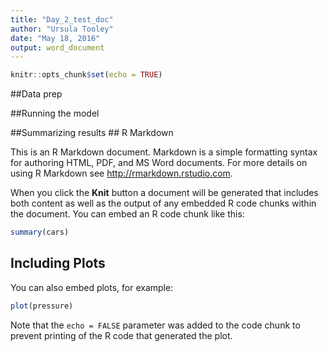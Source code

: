 ```yaml
---
title: "Day_2_test_doc"
author: "Ursula Tooley"
date: "May 18, 2016"
output: word_document
---
```


```r
knitr::opts_chunk$set(echo = TRUE)
```
##Data prep


##Running the model

##Summarizing results
## R Markdown

This is an R Markdown document. Markdown is a simple formatting syntax for authoring HTML, PDF, and MS Word documents. For more details on using R Markdown see <http://rmarkdown.rstudio.com>.

When you click the **Knit** button a document will be generated that includes both content as well as the output of any embedded R code chunks within the document. You can embed an R code chunk like this:

```r
summary(cars)
```

## Including Plots

You can also embed plots, for example:

```r
plot(pressure)
```

Note that the `echo = FALSE` parameter was added to the code chunk to prevent printing of the R code that generated the plot.
